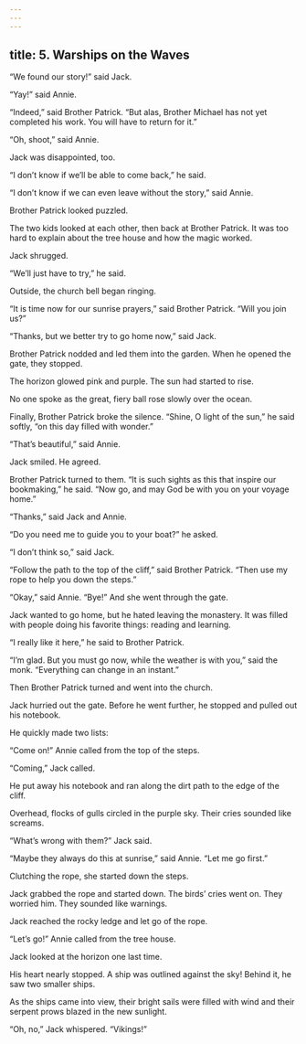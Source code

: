 ```yaml
---
---
---
```

title: 5. Warships on the Waves
---



“We found our story!” said Jack.

“Yay!” said Annie.

“Indeed,” said Brother Patrick. “But alas, Brother Michael has not yet completed his work. You will have to return for it.”

“Oh, shoot,” said Annie.

Jack was disappointed, too.

“I don’t know if we’ll be able to come back,” he said.

“I don’t know if we can even leave without the story,” said Annie.

Brother Patrick looked puzzled.

The two kids looked at each other, then back at Brother Patrick. It was too hard to explain about the tree house and how the magic worked.

Jack shrugged.

“We’ll just have to try,” he said.

Outside, the church bell began ringing.

“It is time now for our sunrise prayers,” said Brother Patrick. “Will you join us?”

“Thanks, but we better try to go home now,” said Jack.

Brother Patrick nodded and led them into the garden. When he opened the gate, they stopped.

The horizon glowed pink and purple. The sun had started to rise.

No one spoke as the great, fiery ball rose slowly over the ocean.

Finally, Brother Patrick broke the silence. “Shine, O light of the sun,” he said softly, “on this day filled with wonder.”

“That’s beautiful,” said Annie.

Jack smiled. He agreed.

Brother Patrick turned to them. “It is such sights as this that inspire our bookmaking,” he said. “Now go, and may God be with you on your voyage home.”

“Thanks,” said Jack and Annie.

“Do you need me to guide you to your boat?” he asked.

“I don’t think so,” said Jack.

“Follow the path to the top of the cliff,” said Brother Patrick. “Then use my rope to help you down the steps.”

“Okay,” said Annie. “Bye!” And she went through the gate.

Jack wanted to go home, but he hated leaving the monastery. It was filled with people doing his favorite things: reading and learning.

“I really like it here,” he said to Brother Patrick.

“I’m glad. But you must go now, while the weather is with you,” said the monk. “Everything can change in an instant.”

Then Brother Patrick turned and went into the church.

Jack hurried out the gate. Before he went further, he stopped and pulled out his notebook.

He quickly made two lists:



“Come on!” Annie called from the top of the steps.

“Coming,” Jack called.

He put away his notebook and ran along the dirt path to the edge of the cliff.

Overhead, flocks of gulls circled in the purple sky. Their cries sounded like screams.

“What’s wrong with them?” Jack said.

“Maybe they always do this at sunrise,” said Annie. “Let me go first.”

Clutching the rope, she started down the steps.

Jack grabbed the rope and started down. The birds’ cries went on. They worried him. They sounded like warnings.

Jack reached the rocky ledge and let go of the rope.

“Let’s go!” Annie called from the tree house.

Jack looked at the horizon one last time.

His heart nearly stopped. A ship was outlined against the sky! Behind it, he saw two smaller ships.

As the ships came into view, their bright sails were filled with wind and their serpent prows blazed in the new sunlight.

“Oh, no,” Jack whispered. “Vikings!”